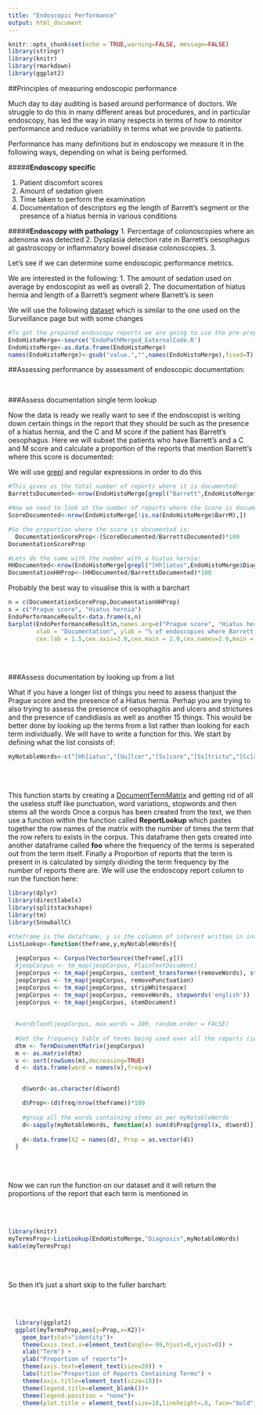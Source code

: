 ```yaml
---
title: "Endoscopic Performance"
output: html_document
---
```

```r
knitr::opts_chunk$set(echo = TRUE,warning=FALSE, message=FALSE)
library(stringr)
library(knitr)
library(rmarkdown)
library(ggplot2)
```

##Principles of measuring endoscopic performance

Much day to day auditing is based around performance of doctors. We struggle to do this in many different areas but procedures, and in particular endoscopy, has led the way in many respects in terms of how to monitor performance and reduce variability in terms what we provide to patients.

Performance has many definitions but in endoscopy we measure it in the following ways, depending on what is being performed.

#####**Endoscopy specific**

 1. Patient discomfort scores
 2. Amount of sedation given 
 3. Time taken to perform the examination
 4. Documentation of descriptors eg the length of Barrett's segment or the presence of a hiatus hernia in various conditions
 
#####**Endoscopy with pathology**
 1. Percentage of colonoscopies where an adenoma was detected
 2. Dysplasia detection rate in Barrett's oesophagus at gastroscopy or inflammatory bowel disease colonoscopies.
 3. 
 
 
 Let's see if we can determine some endoscopic performance metrics.
 
 We are interested in the following: 
 1. The amount of sedation used on average by endoscopist as well as overall
 2. The documentation of hiatus hernia and length of a Barrett's segment where Barrett's is seen


We will use the following [dataset](http://gastrodatascience.com/PrepreparedEndoHistData.html) which is similar to the one used on the Surveillance page but with some changes

```r
#To get the prepared endoscopy reports we are going to use the pre-prepared dataset here:
EndoHistoMerge<-source('EndoPathMerged_ExternalCode.R')
EndoHistoMerge<-as.data.frame(EndoHistoMerge)
names(EndoHistoMerge)<-gsub("value.","",names(EndoHistoMerge),fixed=T)

```

##Assessing performance by assessment of endoscopic documentation:

<br>

###Assess documentation single term lookup

Now the data is ready we really want to see if the endoscopist is writing down certain things in the report that they should be such as the presence of a hiatus hernia, and the C and M score if the patient has Barrett's oesophagus. Here we will subset the patients who have Barrett's and a C and M score and calculate a proportion of the reports that mention Barrett's where this score is documented:

We will use [grepl](http://gastrodatascience.com/Text_Clean.html) and regular expressions in order to do this

```r

#This gives us the total number of reports where it is documented:
BarrettsDocumented<-nrow(EndoHistoMerge[grepl("Barrett",EndoHistoMerge$Diagnosis),])

#Now we need to look at the number of reports where the Score is documented
ScoreDocumented<-nrow(EndoHistoMerge[!is.na(EndoHistoMerge$BarrM),])

#So the proportion where the score is documented is:
  DocumentationScoreProp<-(ScoreDocumented/BarrettsDocumented)*100
DocumentationScoreProp

#Lets do the same with the number with a hiatus hernia:
HHDocumented<-nrow(EndoHistoMerge[grepl("[Hh]iatus",EndoHistoMerge$Diagnosis),])
DocumentationHHProp<-(HHDocumented/BarrettsDocumented)*100
```

Probably the best way to visualise this is with a barchart


```r
n = c(DocumentationScoreProp,DocumentationHHProp)
s = c("Prague score", "Hiatus hernia")
EndoPerformanceResult<-data.frame(s,n)
barplot(EndoPerformanceResult$n,names.arg=c("Prague score", "Hiatus hernia"),
        xlab = "Documentation", ylab = "% of endoscopies where Barrett's found",
        cex.lab = 1.5,cex.axis=2.0,cex.main = 2.0,cex.names=2.0,main = "Barrett's Endoscopic Documentation")

```

<br><br>

###Assess documentation by looking up from a list

What if you have a longer list of things you need to assess thanjust the Prague score and the presence of a Hiatus hernia. Perhap you are trying to also trying to assess the presence of oesophagitis and ulcers and strictures and the presence of candidiasis as well as another 15 things. This would be better done by looking up the terms from a list rather than looking for each term individually. We will have to write a function for this. We start by defining what the list consists of:

```r
myNotableWords<-c("[Hh]iatus","[Uu]lcer","[Ss]core","[Ss]trictu","[Cc]andid")
```

<br><br>


This function starts by creating a [DocumentTermMatrix](http://gastrodatascience.com/Text_Clean.html) and getting rid of all the useless stuff like punctuation, word variations, stopwords and then stems all the words
Once a corpus has been created from the text, we then use a function within the function called **ReportLookup** which pastes together the row names of the matrix with the number of times the term that the row refers to exists in the corpus.
This dataframe then gets created into another dataframe called **foo** where the frequency of the terms is seperated out from the term itself.
Finally a Proportion of reports that the term is present in is calculated by simply dividing the term frequency by the number of reports there are. We will use the endoscopy report column to run the function here:

```r
library(dplyr)
library(directlabels)
library(splitstackshape)
library(tm)
library(SnowballC)

#theframe is the dataframe, y is the columnn of interest written in inverted commas and PropThreshold is the Proportion of reports Threshold for the graph
ListLookup<-function(theframe,y,myNotableWords){
  
  jeopCorpus <- Corpus(VectorSource(theframe[,y]))
  #jeopCorpus <- tm_map(jeopCorpus, PlainTextDocument)
  jeopCorpus <- tm_map(jeopCorpus, content_transformer(removeWords), stopwords("english"))
  jeopCorpus <- tm_map(jeopCorpus, removePunctuation)
  jeopCorpus <- tm_map(jeopCorpus, stripWhitespace)
  jeopCorpus <- tm_map(jeopCorpus, removeWords, stopwords('english'))
  jeopCorpus <- tm_map(jeopCorpus, stemDocument)
  
  
  #wordcloud(jeopCorpus, max.words = 100, random.order = FALSE)
  
  #Get the frequency table of terms being used over all the reports (ie counts x2 if mentioned twice in the report)
  dtm <- TermDocumentMatrix(jeopCorpus)
  m <- as.matrix(dtm)
  v <- sort(rowSums(m),decreasing=TRUE)
  d <- data.frame(word = names(v),freq=v)


    d$word<-as.character(d$word)

    d$Prop<-(d$freq/nrow(theframe))*100
    
    #group all the words containing stems as per myNotableWords
    d<-sapply(myNotableWords, function(x) sum(d$Prop[grepl(x, d$word)]))
    
    d<-data.frame(X2 = names(d), Prop = as.vector(d))
  }

```

<br><br>

Now we can run the function on our dataset and it will return the proportions of the report that each term is mentioned in

<br><br>

```r
library(knitr)
myTermsProp<-ListLookup(EndoHistoMerge,"Diagnosis",myNotableWords)
kable(myTermsProp)

```

<br><br>

So then it's just a short skip to the fuller barchart:

<br><br>

```r
  library(ggplot2)
  ggplot(myTermsProp,aes(y=Prop,x=X2))+
    geom_bar(stat="identity")+
    theme(axis.text.x=element_text(angle=-90,hjust=0,vjust=0)) + 
    xlab("Term") + 
    ylab("Proportion of reports")+
    theme(axis.text=element_text(size=20)) +
    labs(title="Proportion of Reports Containing Terms") +  
    theme(axis.title=element_text(size=18))+
    theme(legend.title=element_blank())+
    theme(legend.position = "none")+
    theme(plot.title = element_text(size=18,lineheight=.8, face="bold"))
  
```